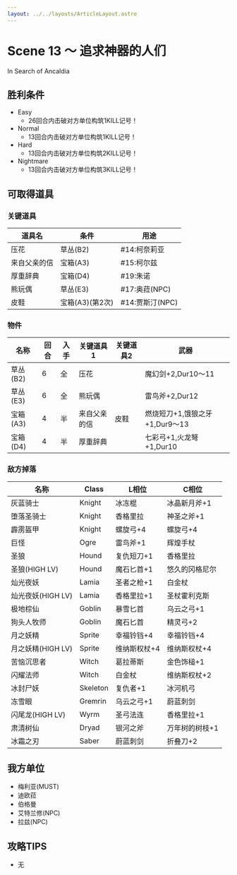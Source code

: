 ```yaml
---
layout: ../../layouts/ArticleLayout.astro
---
```

# Scene 13 ～ 追求神器的人们

In Search of Ancaldia

## 胜利条件 

- Easy
  - 26回合内击破对方单位构筑1KILL记号！
- Normal
  - 13回合内击破对方单位构筑1KILL记号！
- Hard
  - 13回合内击破对方单位构筑2KILL记号！
- Nightmare
  - 13回合内击破对方单位构筑3KILL记号！

## 可取得道具 

### 关键道具

|道具名|条件|用途|
|---|---|---|
|压花|草丛(B2)|#14:柯奈莉亚|
|来自父亲的信|宝箱(A3)|#15:柯尔兹|
|厚重辞典|宝箱(D4)|#19:朱诺|
|熊玩偶|草丛(E3)|#17:奥菈(NPC)|
|皮鞋|宝箱(A3)(第2次)|#14:贾斯汀(NPC)|

### 物件

|名称|回合|入手|关键道具1|关键道具2|武器|
|---|---|---|---|---|---|
|草丛(B2)|6|全|压花||魔幻剑+2,Dur10～11|
|草丛(E3)|6|全|熊玩偶||雷鸟斧+2,Dur12|
|宝箱(A3)|4|半|来自父亲的信|皮鞋|燃烧短刀+1,饿狼之牙+1,Dur9～13|
|宝箱(D4)|4|半|厚重辞典||七彩弓+1,火龙弩+1,Dur10|

### 敌方掉落

|名称|Class|L相位|C相位|
|---|---|---|---|
|灰蓝骑士|Knight|冰冻棍|冰晶新月斧+1|
|堕落圣骑士|Knight|香格里拉|神圣之斧+1|
|霹雳盔甲|Knight|螺旋弓+4|螺旋弓+4|
|巨怪|Ogre|雷鸟斧+1|辉煌手杖|
|圣狼|Hound|复仇短刀+1|香格里拉|
|圣狼(HIGH LV)|Hound|魔石匕首+1|悠久的冈格尼尔|
|灿光夜妖|Lamia|圣者之枪+1|白金杖|
|灿光夜妖(HIGH LV)|Lamia|香格里拉+1|圣杖霍利克斯|
|极地棕仙|Goblin|暴雪匕首|乌云之弓+1|
|狗头人牧师|Goblin|魔石匕首|精灵弓+2|
|月之妖精|Sprite|幸福铃铛+4|幸福铃铛+4|
|月之妖精(HIGH LV)|Sprite|维纳斯权杖+4|维纳斯权杖+4|
|苦恼沉思者|Witch|葛拉蒂斯|金色饰槌+1|
|闪耀法师|Witch|白金杖|维纳斯权杖+2|
|冰封尸妖|Skeleton|复仇者+1|冰河机弓|
|冻雪眼|Gremrin|乌云之弓+1|蔚蓝刺剑|
|闪尾龙(HIGH LV)|Wyrm|圣弓法连|香格里拉+1|
|肃清树仙|Dryad|银河之斧|万年树的树枝+1|
|冰霜之刃|Saber|蔚蓝刺剑|折叠刀+2|

## 我方单位 

- 梅利亚(MUST)
- 迪欧菈
- 伯格曼
- 艾特兰修(NPC)
- 拉兹(NPC)

## 攻略TIPS 

- 无